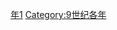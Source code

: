 {{Catnav|頁面分類|历史|歷史時代|年|9世纪各年}}

{{catmore}}

[[Category:870年代|年1]]
[[Category:9世纪各年|Category:9世纪各年]]